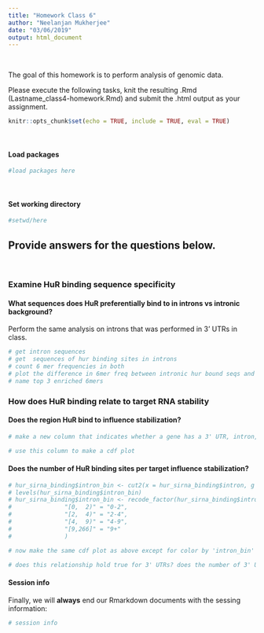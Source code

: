 ```yaml
---
title: "Homework Class 6"
author: "Neelanjan Mukherjee"
date: "03/06/2019"
output: html_document
---
```

<br/>

The goal of this homework is to perform analysis of genomic data. 

Please execute the following tasks, knit the resulting .Rmd (Lastname_class4-homework.Rmd) and submit the .html output as your assignment.

```r
knitr::opts_chunk$set(echo = TRUE, include = TRUE, eval = TRUE)
```

<br/>

#### Load packages 

```r
#load packages here

```

<br/>

#### Set working directory
```r
#setwd/here

```

## Provide answers for the questions below.

<br/>

### Examine HuR binding sequence specificity
#### What sequences does HuR preferentially bind to in introns vs intronic background?

Perform the same analysis on introns that was performed in 3' UTRs in class.


```r

# get intron sequences
# get  sequences of hur binding sites in introns
# count 6 mer frequencies in both
# plot the difference in 6mer freq between intronic hur bound seqs and intron seqs
# name top 3 enriched 6mers


```



### How does HuR binding relate to target RNA stability
#### Does the region HuR bind to influence stabilization?

```r

# make a new column that indicates whether a gene has a 3' UTR, intron, 3' UTR intron or other combination site

# use this column to make a cdf plot

```

#### Does the number of HuR binding sites per target influence stabilization?    

```r

# hur_sirna_binding$intron_bin <- cut2(x = hur_sirna_binding$intron, g = 4 )  
# levels(hur_sirna_binding$intron_bin)
# hur_sirna_binding$intron_bin <- recode_factor(hur_sirna_binding$intron_bin,
#               "[0,  2)" = "0-2",
#               "[2,  4)" = "2-4",
#               "[4,  9)" = "4-9",
#               "[9,266]" = "9+"
#               )

# now make the same cdf plot as above except for color by 'intron_bin'

# does this relationship hold true for 3' UTRs? does the number of 3' UTR binding sites influence the degree of stabilization?

```

#### Session info
Finally, we will __always__ end our Rmarkdown documents with the sessing information:

```r
# session info
```
